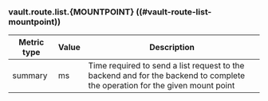 ### vault.route.list.{MOUNTPOINT} ((#vault-route-list-mountpoint))

Metric type | Value | Description
----------- | ----- | -----------
summary     | ms    | Time required to send a list request to the backend and for the backend to complete the operation for the given mount point